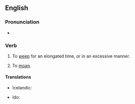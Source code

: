 ==English==

===Pronunciation===
* {{audio|en-au-cry one's eyes out.ogg|Audio (AU)|lang=en}}

===Verb===
{{head|en|verb}}

# To [[weep]] for an elongated time, or in an excessive manner.
# {{lb|en|idiomatic}} To [[moan]]. {{rfex|lang=en}} <!--Do we mean complain/whinge, or moan in pain?-->

====Translations====
{{trans-top|to weep for an elongated time}}
* Icelandic: {{t|is|hágráta}}
{{trans-mid}}
* Ido: {{t+|io|ploregar}}
{{trans-bottom}}

{{trans-see|to moan|moan}}